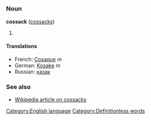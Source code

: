 =={{en}}==
[[Category:English language]]
===Noun===
'''cossack''' ([[cossacks]])

#

====Translations====
*French: [[Cosaque]] ''m''
*German: [[Kosake]] ''m''
*Russian: [[казак]]

===See also===
*[[w:Cossack|Wikipedia article on cossacks]]

{{stub}}
[[Category:Definitionless words]]